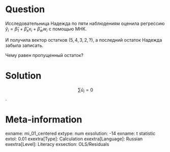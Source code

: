 Question
========

Исследовательница Надежда по пяти наблюдениям оценила регрессию
$\hat y_i = \hat \beta_1 + \hat\beta_x x_i + \hat\beta_w w_i$ с помощью МНК.

И получила вектор остатков $(5, 4, 3, 2, ?)$, а последний остаток Надежда забыла записать.

Чему равен пропущенный остаток?

Solution
========

$$\sum \hat u_i = 0$$.


Meta-information
================
exname: mi_01_centered
extype: num
exsolution: -14
exname: t statistic
extol: 0.01
exextra[Type]: Calculation
exextra[Language]: Russian
exextra[Level]: Literacy
exsection: OLS/Residuals
